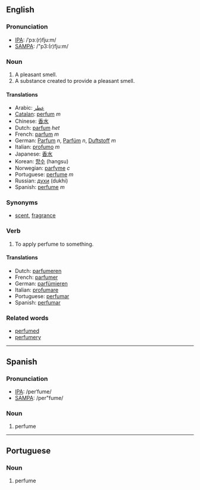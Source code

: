 ==English==
===Pronunciation===
*[[w:IPA|IPA]]: /ˈpɜː(r)fju:m/
*[[w:SAMPA|SAMPA]]: /"p3:(r)fju:m/
===Noun===
#A pleasant smell.
#A substance created to provide a pleasant smell.
====Translations====
*Arabic: [[عطر]]
*[[Catalan]]: [[perfum]] ''m''
*Chinese: [[香水]]
*Dutch: [[parfum]] ''het''
*French: [[parfum]] ''m''
*German: [[Parfum]] ''n'', [[Parfüm]] ''n'', [[Duftstoff]] ''m''
*Italian: [[profumo]] ''m''
*Japanese: [[香水]]
*Korean: [[향수]] (hangsu)
*Norwegian: [[parfyme]] ''c''
*Portuguese: [[perfume]] ''m''
*Russian: [[духи]] (dukhi)
*Spanish: [[perfume]] ''m''
===Synonyms===
*[[scent]], [[fragrance]]

===Verb===
#To apply perfume to something.
====Translations====
*Dutch: [[parfumeren]]
*French: [[parfumer]]
*German: [[parfümieren]]
*Italian: [[profumare]]
*Portuguese: [[perfumar]]
*Spanish: [[perfumar]]

===Related words===
*[[perfumed]]
*[[perfumery]]

----

==Spanish==
===Pronunciation===
*[[w:IPA|IPA]]: /perˈfume/
*[[w:SAMPA|SAMPA]]: /per"fume/
===Noun===
#perfume

----

==Portuguese==
===Noun===
#perfume